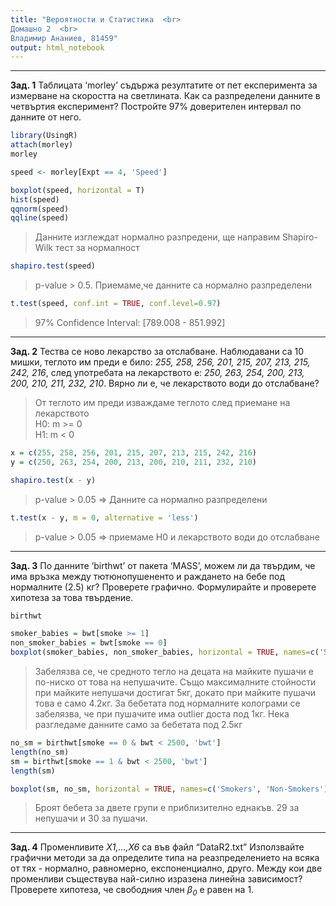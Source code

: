```yaml
---
title: "Вероятности и Статистика  <br>
Домашно 2  <br>
Владимир Ананиев, 81459"
output: html_notebook
---
```


---

**Зад. 1** Таблицата 'morley' съдържа резултатите от пет експеримента за измерване на скоростта на светлината. Как са разпределени данните в четвъртия експеримент? Постройте 97% доверителен интервал по данните от него.

```r
library(UsingR)
attach(morley)
morley
```

```r
speed <- morley[Expt == 4, 'Speed']

boxplot(speed, horizontal = T)
hist(speed)
qqnorm(speed)
qqline(speed)
```
> Данните изглеждат нормално разпредени, ще направим Shapiro-Wilk тест за нормалност

```r
shapiro.test(speed)
```
> p-value > 0.5. Приемаме,че данните са нормално разпределени

```r
t.test(speed, conf.int = TRUE, conf.level=0.97)
```
> 97% Confidence Interval: [789.008 - 851.992]

---

**Зад. 2** Тества се ново лекарство за отслабване. Наблюдавани са 10 мишки, теглото им преди е било: *255, 258, 256, 201, 215, 207, 213, 215, 242, 216*, след употребата на лекарството е: *250, 263, 254, 200, 213, 200, 210, 211, 232, 210*. Вярно ли е, че лекарството води до отслабване?

> От теглото им преди изваждаме теглото след приемане на лекарството  
> H0: m >= 0  
> H1: m < 0

```r
x = c(255, 258, 256, 201, 215, 207, 213, 215, 242, 216)
y = c(250, 263, 254, 200, 213, 200, 210, 211, 232, 210)

shapiro.test(x - y)
```
> p-value > 0.05 => Данните са нормално разпределени  

```r
t.test(x - y, m = 0, alternative = 'less')
```
> p-value > 0.05 => приемаме H0 и лекарството води до отслабване

---

**Зад. 3** По данните 'birthwt' от пакета 'MASS', можем ли да твърдим, че има връзка между тютюнопушененто и раждането на бебе под нормалните (2.5) кг? Проверете графично. Формулирайте и проверете хипотеза за това твърдение.

```r
birthwt
```

```r
smoker_babies = bwt[smoke >= 1]
non_smoker_babies = bwt[smoke == 0]
boxplot(smoker_babies, non_smoker_babies, horizontal = TRUE, names=c('Smokers', 'Non-Smokers'))
```
>  Забелязва се, че средното тегло на децата на майките пушачи е по-ниско от това на непушачите. Също максималните стойности при майките непушачи достигат 5кг, докато при майките пушачи това е само 4.2кг.
> За бебетата под нормалните колограми се забелязва, че  при пушачите има outlier доста под 1кг. 
> Нека разгледаме данните само за бебетата под 2.5кг

```r
no_sm = birthwt[smoke == 0 & bwt < 2500, 'bwt']
length(no_sm)
sm = birthwt[smoke == 1 & bwt < 2500, 'bwt']
length(sm)

boxplot(sm, no_sm, horizontal = TRUE, names=c('Smokers', 'Non-Smokers'))
```
> Броят бебета за двете групи е приблизително еднакъв. 29 за непушачи и 30 за пушачи.

---

**Зад. 4** Променливите *X1,...,X6* са във файл "DataR2.txt" Използвайте графични методи за да определите типа на реазпределението на всяка от тях - нормално, равномерно, експоненциално, друго. Между кои две променливи съществува най-силно изразена линейна зависимост? Проверете хипотеза, че свободния член *β<sub>0</sub>* е равен на 1.

```r

```
